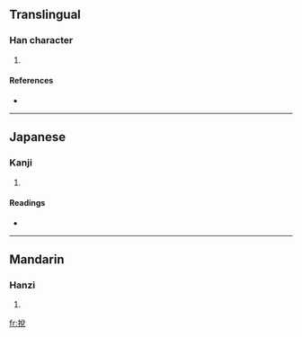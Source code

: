 {{also|捝}}
==Translingual==

===Han character===
{{Han char|rn=64|rad=手|as=07|sn=10|four=5801<sub>6</sub>|canj=手金口山 (QCRU)}}

# {{defn|Han|sort=手07}}

====References====
* {{Han ref|kx=0431.190|dkj=12083|dj=0780.260|hdz=31887.070|uh=6329|ud=25385|bh=D1BE|bd=53694}}

----

==Japanese==

===Kanji===
{{ja-kanji|grade=|rs=手07}}

# {{defn|Japanese}}

====Readings====
* {{ja-readings|on=[[たつ]] (tatsu), [[たち]] (tachi), [[せい]] (sei), [[えい]] (ei)|kun=[[とく]] (toku)}}

----

==Mandarin==

===Hanzi===
{{cmn-hanzi|sim=捝|pin=[[shuì]] ([[shui4]]), [[tuō]] ([[tuo1]])|wg=shui<sup>4</sup>, t'o<sup>1</sup>}}

# {{defn|Mandarin}}

[[fr:挩]]